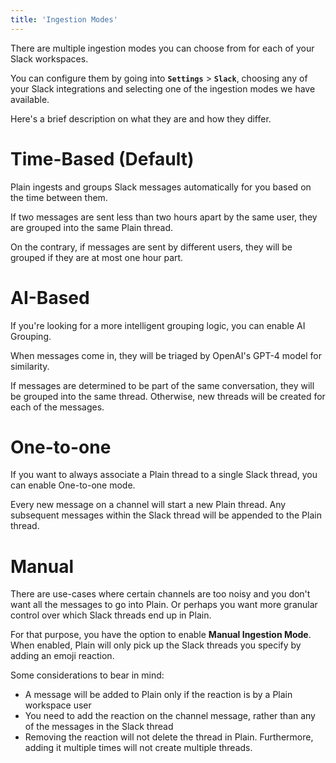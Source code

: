 ```yaml
---
title: 'Ingestion Modes'
---
```


There are multiple ingestion modes you can choose from for each of your Slack workspaces.

You can configure them by going into **`Settings`** > **`Slack`**, choosing any of your Slack integrations and selecting one of the ingestion modes we have available.

Here's a brief description on what they are and how they differ.

# Time-Based (Default)

Plain ingests and groups Slack messages automatically for you based on the time between them.

If two messages are sent less than two hours apart by the same user, they are grouped into the same Plain thread.

On the contrary, if messages are sent by different users, they will be grouped if they are at most one hour part.

# AI-Based

If you're looking for a more intelligent grouping logic, you can enable AI Grouping.

When messages come in, they will be triaged by OpenAI's GPT-4 model for similarity.

If messages are determined to be part of the same conversation, they will be grouped into the same thread.
Otherwise, new threads will be created for each of the messages.

# One-to-one

If you want to always associate a Plain thread to a single Slack thread, you can enable One-to-one mode.

Every new message on a channel will start a new Plain thread. Any subsequent messages within the Slack thread will be appended to the Plain thread.

# Manual

There are use-cases where certain channels are too noisy and you don't want all the messages to go into Plain.
Or perhaps you want more granular control over which Slack threads end up in Plain.

For that purpose, you have the option to enable **Manual Ingestion Mode**. When enabled, Plain will only pick up the Slack threads you specify by adding an emoji reaction.

Some considerations to bear in mind:

- A message will be added to Plain only if the reaction is by a Plain workspace user
- You need to add the reaction on the channel message, rather than any of the messages in the Slack thread
- Removing the reaction will not delete the thread in Plain. Furthermore, adding it multiple times will not create multiple threads.
